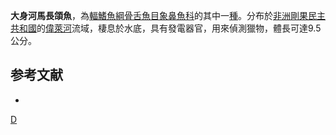 {{Speciesbox 
| taxon =  Hippopotamyrus macroterops
| status = DD
| status_system = IUCN3.1
| authority = [[Boulenger|Boulenger]], 1920
| synonyms = *''Marcusenius macroterops''<br /><small>Boulenger, 1920</small>
}}

'''大身河馬長頜魚'''，為[[輻鰭魚綱|輻鰭魚綱]][[骨舌魚目|骨舌魚目]][[象鼻魚科|象鼻魚科]]的其中一[[種|種]]。分布於[[非洲|非洲]][[剛果民主共和國|剛果民主共和國]]的[[偉萊河|偉萊河]]流域，棲息於水底，具有發電器官，用來偵測獵物，體長可達9.5公分。

==参考文献==
*{{FishBase_species|genus=Hippopotamyrus|species=macroterops|year=2012|month=3}}
{{Taxonbar|from=Q6409996}}

[[Category:河馬長頜魚屬|D]]